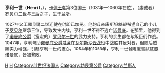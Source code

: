 {{unreferenced|time=2015-02-06T09:56:13+00:00}}
{{Infobox Royalty
| name         = 亨利一世
| image        = Blondel - Henry I of France.jpg
| caption      = 亨利一世
| succession   = [[法國君主列表|法蘭西國王]]
| reign        = 1031年7月20日-1060年8月4日（{{age in years and days|1031|7|20|1060|8|4|age=no}}）
| coronation   = 1027年5月14日
| predecessor  = [[羅貝爾二世_(法蘭西)|羅貝爾二世]]
| successor    = [[腓力一世_(法蘭西)|腓力一世]]
| spouse       = {{link-en|菲士蘭的瑪蒂爾達|Matilda of Frisia}}<br>[[基輔的安娜|基輔的安娜]]
| issue        = [[腓力一世_(法蘭西)|腓力一世]]<br>韋爾芒杜瓦伯爵{{link-en|韋爾芒杜瓦伯爵于格一世|Hugh, Count of Vermandois|于格一世}}
| birth_date   = 1008年5月4日
| birth_place  = [[法蘭西王國|法蘭西王國]][[蘭斯|蘭斯]]
| death_date   = 1060年8月4日（52歲）
| death_place  = 法蘭西王國[[維特里歐洛日|維特里歐洛日]]
| burial_place = [[聖但尼聖殿|聖但尼聖殿]]
| house        = [[卡佩王朝|卡佩王朝]]
| father       = [[羅貝爾二世_(法蘭西)|羅貝爾二世]]
| mother       = {{link-en|亞爾的康斯坦絲|Constance of Arles}}
}}

'''亨利一世'''（'''Henri I'''，{{bd|1008年|5月4日|1060年|8月4日|catIdx=H}}），[[卡佩王朝|卡佩王朝]]第3位国王（1031年—1060年在位）。（虔诚者）[[罗贝尔二世_(法兰西)|罗贝尔二世]]与王后{{link-en|亞爾的康斯坦絲|Constance of Arles}}之子，生于[[兰斯|兰斯]]。

1027年父王羅貝爾二世还健在时即已加冕。他的母亲康斯坦絲卻希望自己的小儿子[[羅貝爾一世_(勃艮第)|罗贝尔]]继承王位，导致发生内战，亨利一世不得不逃亡[[诺曼底|诺曼底]]。在那里，他得到了[[诺曼底公爵|诺曼底公爵]]（宽宏的）[[罗贝尔一世_(诺曼底)|罗贝尔一世]]的武力支持。亨利的余生都在与叛臣们作战。1047年，亨利帮助[[诺曼底公爵|诺曼底公爵]][[威廉一世_(英格兰)|威廉]]在[[瓦尔斯沙丘战役|瓦尔斯沙丘战役]]中战胜其反对者，但随后威廉实力增强，引起亨利一世的担心。1054年和1058年，亨利一世曾兩度嘗試征服诺曼底，皆被擊敗。


{{start box}}
{{s-hou|[[卡佩王朝|卡佩王朝]]|1008年|5月4日|1060年|8月4日}}
{{s-reg}}
{{s-before|[[羅貝爾二世_(法蘭西)|羅貝爾二世]]}}
{{s-title|[[法國君主列表|法蘭克人的國王]]|1031年-1060年}}
{{s-after|[[腓力一世_(法蘭西)|腓力一世]]}}
{{end box}}

{{法国君主}}
{{Authority control}}

[[Category:法国君主|H]]
[[Category:卡佩王朝|H]]
[[Category:11世纪法国人|Category:11世纪法国人]]
[[Category:勃艮第公爵|Category:勃艮第公爵]]
[[Category:兰斯人|Category:兰斯人]]